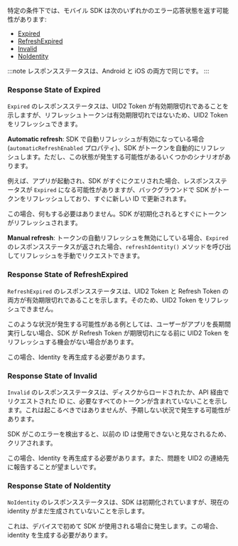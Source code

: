 <!-- Used by: guides/integration-mobile-client-side.md | guides/integration-mobile-client-server.md -->

特定の条件下では、モバイル SDK は次のいずれかのエラー応答状態を返す可能性があります:

- [Expired](#response-state-of-expired)
- [RefreshExpired](#response-state-of-refreshexpired)
- [Invalid](#response-state-of-expired)
- [NoIdentity](#response-state-of-expired)

:::note
レスポンスステータスは、Android と iOS の両方で同じです。
:::

### Response State of Expired

`Expired` のレスポンスステータスは、UID2 Token が有効期限切れであることを示しますが、リフレッシュトークンは有効期限切れではないため、UID2 Token をリフレッシュできます。

**Automatic refresh**: SDK で自動リフレッシュが有効になっている場合 (`automaticRefreshEnabled` プロパティ)、SDK がトークンを自動的にリフレッシュします。ただし、この状態が発生する可能性があるいくつかのシナリオがあります。

例えば、アプリが起動され、SDK がすぐにクエリされた場合、レスポンスステータスが `Expired` になる可能性がありますが、バックグラウンドで SDK がトークンをリフレッシュしており、すぐに新しい ID で更新されます。

  この場合、何もする必要はありません。SDK が初期化されるとすぐにトークンがリフレッシュされます。

**Manual refresh**: トークンの自動リフレッシュを無効にしている場合、`Expired` のレスポンスステータスが返された場合、`refreshIdentity()` メソッドを呼び出してリフレッシュを手動でリクエストできます。

### Response State of RefreshExpired

`RefreshExpired` のレスポンスステータスは、UID2 Token と Refresh Token の両方が有効期限切れであることを示します。そのため、UID2 Token をリフレッシュできません。

このような状況が発生する可能性がある例としては、ユーザーがアプリを長期間実行しない場合、SDK が Refresh Token が期限切れになる前に UID2 Token をリフレッシュする機会がない場合があります。

この場合、Identity を再生成する必要があります。

### Response State of Invalid

`Invalid` のレスポンスステータスは、ディスクからロードされたか、API 経由でリクエストされた ID に、必要なすべてのトークンが含まれていないことを示します。これは起こるべきではありませんが、予期しない状況で発生する可能性があります。

SDK がこのエラーを検出すると、以前の ID は使用できないと見なされるため、クリアされます。

この場合、Identity を再生成する必要があります。また、問題を UID2 の連絡先に報告することが望ましいです。

### Response State of NoIdentity

`NoIdentity` のレスポンスステータスは、SDK は初期化されていますが、現在の identity がまだ生成されていないことを示します。

これは、デバイスで初めて SDK が使用される場合に発生します。この場合、identity を生成する必要があります。
